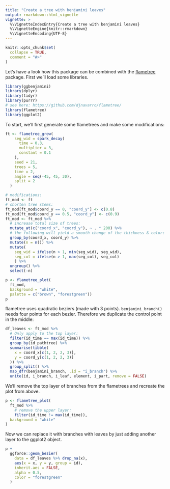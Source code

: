 ```yaml
---
title: "Create a tree with benjamini leaves"
output: rmarkdown::html_vignette
vignette: >
  %\VignetteIndexEntry{Create a tree with benjamini leaves}
  %\VignetteEngine{knitr::rmarkdown}
  %\VignetteEncoding{UTF-8}
---
```


```r
knitr::opts_chunk$set(
  collapse = TRUE,
  comment = "#>"
)
```

Let's have a look how this package can be combined with the
[flametree](https://github.com/djnavarro/flametree/) package. First we'll load
some libraries.

```r
library(ggbenjamini)
library(dplyr)
library(tidyr)
library(purrr)
# see here: https://github.com/djnavarro/flametree/
library(flametree)
library(ggplot2)
```

To start, we'll first generate some flametrees and make some modifications:

```r
ft <- flametree_grow(
    seg_wid = spark_decay(
      time = 0.3, 
      multiplier = 3,
      constant = 0.1
    ),
    seed = 21, 
    trees = 5, 
    time = 2, 
    angle = seq(-45, 45, 30), 
    split = 2
  ) 

# modifications:
ft_mod <- ft
# shorten tree stems:
ft_mod[ft_mod$coord_y == 0, "coord_y"] <- c(0.8)
ft_mod[ft_mod$coord_y == 0.5, "coord_y"] <- c(0.9)
ft_mod <- ft_mod %>% 
  # increase total size of trees:
  mutate_at(c("coord_x", "coord_y"), ~ . * 200) %>%
  # the following will yield a smooth change of the thickness & color:
  group_by(coord_x, coord_y) %>%
  mutate(n = n()) %>%
  mutate(
    seg_wid = ifelse(n > 1, min(seg_wid), seg_wid),
    seg_col = ifelse(n > 1, max(seg_col), seg_col)
    ) %>%
  ungroup() %>%
  select(-n)

p <- flametree_plot(
  ft_mod, 
  background = "white",
  palette = c("brown", "forestgreen"))
p
```

flametree uses quadratic beziers (made with 3 points). `benjamini_branch()` needs four points for each bezier. Therefore we duplicate the control point in the middle:

```r
df_leaves <- ft_mod %>%
  # Only apply to the top layer:
  filter(id_time == max(id_time)) %>% 
  group_by(id_pathtree) %>% 
  summarise(tibble(
    x = coord_x[c(1, 2, 2, 3)], 
    y = coord_y[c(1, 2, 2, 3)]
  )) %>% 
  group_split() %>%
  map_dfr(benjamini_branch, .id = "i_branch") %>% 
  unite(id, i_branch, i_leaf, element, i_part, remove = FALSE)
```

We'll remove the top layer of branches from the flametrees and recreate the plot from above.

```r
p <- flametree_plot(
  ft_mod %>% 
    # remove the upper layer:
    filter(id_time != max(id_time)), 
  background = "white"
)
```

Now we can replace it with branches with
leaves by just adding another layer to the ggplot2 object.

```r
p +
  ggforce::geom_bezier(
    data = df_leaves %>% drop_na(x), 
    aes(x = x, y = y, group = id), 
    inherit.aes = FALSE,
    alpha = 0.5,
    color = "forestgreen"
  )
  
```
